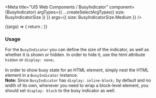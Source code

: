 

<Meta
  title="UI5 Web Components / BusyIndicator"
  component={BusyIndicator}
  argTypes={{
    ...createSelectArgTypes({ size: BusyIndicatorSize })
  }}
  args={{
    size: BusyIndicatorSize.Medium
  }}
/>

<DocsHeader />

<Canvas>
  <Story name="Default">
    {(args) => {
      return <BusyIndicator {...args} />;
    }}
  </Story>
</Canvas>

<ArgsTable story="." />
<h3>Usage</h3>
For the <code>BusyIndicator</code> you can define the size of the indicator, as well as whether it is shown or hidden.
In order to hide it, use the html attribute <code>hidden</code> or <code>display: none;</code> <br /><br />
In order to show busy state for an HTML element, simply nest the HTML element in a <code>BusyIndicator</code> instance.
<br />
<b>Note:</b> Since <code>BusyIndicator</code> has <code>display: inline-block;</code> by default and no width of its
own, whenever you need to wrap a block-level element, you should set <code>display: block</code> to the busy indicator
as well.
